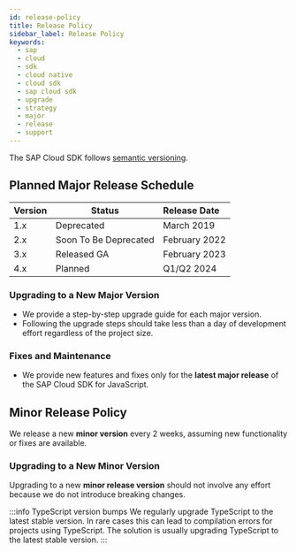 ```yaml
---
id: release-policy
title: Release Policy
sidebar_label: Release Policy
keywords:
  - sap
  - cloud
  - sdk
  - cloud native
  - cloud sdk
  - sap cloud sdk
  - upgrade
  - strategy
  - major
  - release
  - support
---
```



The SAP Cloud SDK follows [semantic versioning](https://semver.org/).

## Planned Major Release Schedule

| Version | Status                                                                                                           | Release Date  |
| :------ | ---------------------------------------------------------------------------------------------------------------- | :------------ |
| 1.x     | Deprecated                                                                                                       | March 2019    |
| 2.x     | Soon To Be Deprecated                                                                                            | February 2022 |
| 3.x     | Released GA                                                                                                      | February 2023 |
| 4.x     | Planned                                                                                                          | Q1/Q2 2024    |

### Upgrading to a New Major Version

- We provide a step-by-step upgrade guide for each major version.
- Following the upgrade steps should take less than a day of development effort regardless of the project size.

### Fixes and Maintenance

- We provide new features and fixes only for the **latest major release** of the SAP Cloud SDK for JavaScript.

## Minor Release Policy

We release a new **minor version** every 2 weeks, assuming new functionality or fixes are available.

### Upgrading to a New Minor Version

Upgrading to a new **minor release version** should not involve any effort because we do not introduce breaking changes.

:::info TypeScript version bumps
We regularly upgrade TypeScript to the latest stable version.
In rare cases this can lead to compilation errors for projects using TypeScript.
The solution is usually upgrading TypeScript to the latest stable version.
:::
